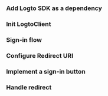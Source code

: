 

### Add Logto SDK as a dependency

<Installation />

### Init LogtoClient

<InitClient />

### Sign-in flow

<SignInFlowSummary />

### Configure Redirect URI

<ConfigureRedirectUri figureSrc={redirectUriFigure} redirectUri="http://localhost:3000/callback" />

### Implement a sign-in button

<ImplementSignIn />

### Handle redirect

<HandleRedirect />

<TestYourIntegration sdk="React" />
